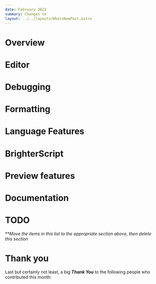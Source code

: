 ```yaml
---
date: February 2023
summary: Changes to 
layout: ../../layouts/WhatsNewPost.astro
---
```

# Overview

# Editor

# Debugging

# Formatting

# Language Features

# BrighterScript

# Preview features

# Documentation


# TODO
***Move the items in this list to the appropriate section above, then delete this section*
# Thank you
Last but certainly not least, a big ***Thank You*** to the following people who contributed this month: